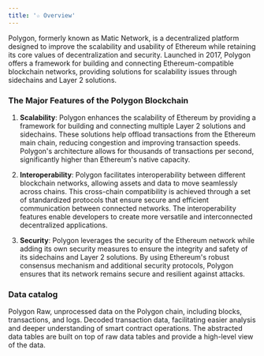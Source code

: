 ```yaml
---
title: '☆ Overview'
---
```


Polygon, formerly known as Matic Network, is a decentralized platform designed to improve the scalability and usability of Ethereum while retaining its core values of decentralization and security. Launched in 2017, Polygon offers a framework for building and connecting Ethereum-compatible blockchain networks, providing solutions for scalability issues through sidechains and Layer 2 solutions.
### The Major Features of the Polygon Blockchain

1. **Scalability**: Polygon enhances the scalability of Ethereum by providing a framework for building and connecting multiple Layer 2 solutions and sidechains. These solutions help offload transactions from the Ethereum main chain, reducing congestion and improving transaction speeds. Polygon's architecture allows for thousands of transactions per second, significantly higher than Ethereum's native capacity.

2. **Interoperability**: Polygon facilitates interoperability between different blockchain networks, allowing assets and data to move seamlessly across chains. This cross-chain compatibility is achieved through a set of standardized protocols that ensure secure and efficient communication between connected networks. The interoperability features enable developers to create more versatile and interconnected decentralized applications.

3. **Security**: Polygon leverages the security of the Ethereum network while adding its own security measures to ensure the integrity and safety of its sidechains and Layer 2 solutions. By using Ethereum's robust consensus mechanism and additional security protocols, Polygon ensures that its network remains secure and resilient against attacks.
### Data catalog

<CardGroup cols={3}>
    <Card title="Raw" icon="binary" href="./Raw">
        Polygon Raw, unprocessed data on the Polygon chain, including blocks, transactions, and logs.
    </Card>
    <Card title="decoded" icon="code" href="./Decoded">
        Decoded transaction data, facilitating easier analysis and deeper understanding of smart contract operations.
    </Card>
    <Card title="Abstracted" icon="head-side-gear" href="./Abstracted">
        The abstracted data tables are built on top of raw data tables and provide a high-level view of the data.
    </Card>
</CardGroup>
